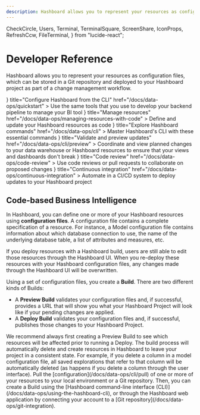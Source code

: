 ```yaml
---
description: Hashboard allows you to represent your resources as configuration files, which can be stored in a Git repository and deployed to your Hashboard project as part of a change management workflow.
---
```


  CheckCircle,
  Users,
  Terminal,
  TerminalSquare,
  ScreenShare,
  IconProps,
  RefreshCcw,
  FileTerminal,
} from "lucide-react";

# Developer Reference

Hashboard allows you to represent your resources as configuration files, which can be stored in a Git repository and deployed to your Hashboard project as part of a change management workflow.

<Cards num={2}>
  <Card
    icon={<TerminalSquare {...iconProps} />}
    title="Configure Hashboard from the CLI"
    href="/docs/data-ops/quickstart"
  >
    Use the same tools that you use to develop your backend pipeline to manage
    your BI tool
  </Card>
  <Card
    icon={<FileTerminal {...iconProps} />}
    title="Manage resources"
    href="/docs/data-ops/managing-resources-with-code"
  >
    Define and update your Hashboard resources as code
  </Card>
  <Card
    icon={<Terminal {...iconProps} />}
    title="Explore Hashboard commands"
    href="/docs/data-ops/cli"
  >
    Master Hashboard's CLI with these essential commands
  </Card>
  <Card
    icon={<CheckCircle {...iconProps} />}
    title="Validate and preview updates"
    href="/docs/data-ops/cli/preview"
  >
    Coordinate and view planned changes to your data warehouse or Hashboard
    resources to ensure that your views and dashboards don't break
  </Card>
  <Card
    icon={<Users {...iconProps} />}
    title="Code review"
    href="/docs/data-ops/code-review"
  >
    Use code reviews or pull requests to collaborate on proposed changes
  </Card>
  <Card
    icon={<RefreshCcw {...iconProps} />}
    title="Continuous integration"
    href="/docs/data-ops/continuous-integration"
  >
    Automate in a CI/CD system to deploy updates to your Hashboard project
  </Card>
</Cards>

## Code-based Business Intelligence

In Hashboard, you can define one or more of your Hashboard resources using **configuration files**. A configuration file contains a complete specification of a resource. For instance, a Model configuration file contains information about which database connection to use, the name of the underlying database table, a list of attributes and measures, etc.

If you deploy resources with a Hashboard build, users are still able to edit those resources through the Hashboard UI. When you re-deploy these resources with your Hashboard configuration files, any changes made through the Hashboard UI will be overwritten.

Using a set of configuration files, you create a **Build**. There are two different kinds of Builds:

- A **Preview Build** validates your configuration files and, if successful, provides a URL that will show you what your Hashboard Project will look like if your pending changes are applied.
- A **Deploy Build** validates your configuration files and, if successful, publishes those changes to your Hashboard Project.

<Callout type="warning">
  We recommend always first creating a Preview Build to see which resources will
  be affected prior to running a Deploy. The build process will automatically
  delete and create resources in Hashboard to leave your project in a consistent
  state. For example, if you delete a column in a model configuration file, all
  saved explorations that refer to that column will be automatically deleted (as
  happens if you delete a column through the user interface). Pull the
  [configuration](/docs/data-ops/cli/pull) of one or more of your resources to
  your local environment or a Git repository. Then, you can create a Build using
  the [Hashboard command-line interface
  (CLI)](/docs/data-ops/using-the-hashboard-cli), or through the Hashboard web
  application by connecting your account to a [Git
  repository](/docs/data-ops/git-integration).
</Callout>
